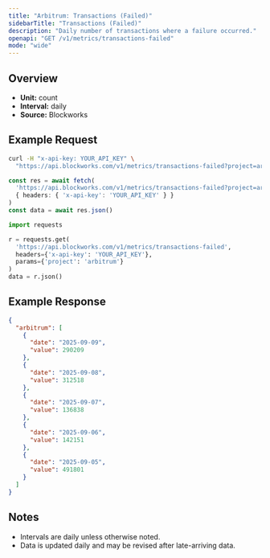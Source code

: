```yaml
---
title: "Arbitrum: Transactions (Failed)"
sidebarTitle: "Transactions (Failed)"
description: "Daily number of transactions where a failure occurred."
openapi: "GET /v1/metrics/transactions-failed"
mode: "wide"
---
```


## Overview

- **Unit:** count
- **Interval:** daily
- **Source:** Blockworks

## Example Request

<CodeGroup>

```bash cURL
curl -H "x-api-key: YOUR_API_KEY" \
  "https://api.blockworks.com/v1/metrics/transactions-failed?project=arbitrum"
```

```typescript TypeScript
const res = await fetch(
  'https://api.blockworks.com/v1/metrics/transactions-failed?project=arbitrum',
  { headers: { 'x-api-key': 'YOUR_API_KEY' } }
)
const data = await res.json()
```

```python Python
import requests

r = requests.get(
  'https://api.blockworks.com/v1/metrics/transactions-failed',
  headers={'x-api-key': 'YOUR_API_KEY'},
  params={'project': 'arbitrum'}
)
data = r.json()
```

</CodeGroup>

## Example Response

```json
{
  "arbitrum": [
    {
      "date": "2025-09-09",
      "value": 290209
    },
    {
      "date": "2025-09-08",
      "value": 312518
    },
    {
      "date": "2025-09-07",
      "value": 136838
    },
    {
      "date": "2025-09-06",
      "value": 142151
    },
    {
      "date": "2025-09-05",
      "value": 491801
    }
  ]
}
```

## Notes
- Intervals are daily unless otherwise noted.
- Data is updated daily and may be revised after late-arriving data.